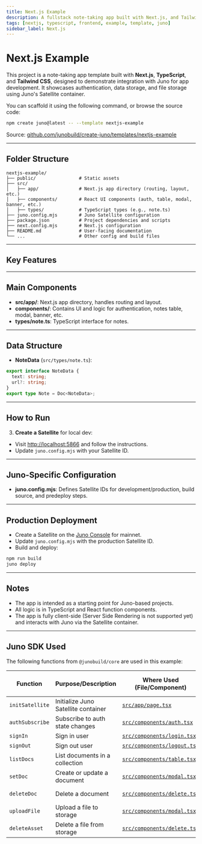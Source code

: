 ```yaml
---
title: Next.js Example
description: A fullstack note-taking app built with Next.js, and Tailwind CSS using Juno for authentication, data, and file storage.
tags: [nextjs, typescript, frontend, example, template, juno]
sidebar_label: Next.js
---
```


# Next.js Example

This project is a note-taking app template built with **Next.js**, **TypeScript**, and **Tailwind CSS**, designed to demonstrate integration with Juno for app development. It showcases authentication, data storage, and file storage using Juno's Satellite container.

You can scaffold it using the following command, or browse the source code:

```bash
npm create juno@latest -- --template nextjs-example
```

Source: [github.com/junobuild/create-juno/templates/nextjs-example](https://github.com/junobuild/create-juno/tree/main/templates/nextjs-example)

---

## Folder Structure

```
nextjs-example/
├── public/                # Static assets
├── src/
│   ├── app/               # Next.js app directory (routing, layout, etc.)
│   ├── components/        # React UI components (auth, table, modal, banner, etc.)
│   ├── types/             # TypeScript types (e.g., note.ts)
├── juno.config.mjs        # Juno Satellite configuration
├── package.json           # Project dependencies and scripts
├── next.config.mjs        # Next.js configuration
├── README.md              # User-facing documentation
└── ...                    # Other config and build files
```

---

## Key Features


<KeyFeatures />

---

## Main Components

- **src/app/**: Next.js app directory, handles routing and layout.
- **components/**: Contains UI and logic for authentication, notes table, modal, banner, etc.
- **types/note.ts**: TypeScript interface for notes.

---

## Data Structure

- **NoteData** (`src/types/note.ts`):

```ts
export interface NoteData {
  text: string;
  url?: string;
}
export type Note = Doc<NoteData>;
```

---

## How to Run


<HowToStart />

3. **Create a Satellite** for local dev:

- Visit [http://localhost:5866](http://localhost:5866) and follow the instructions.
- Update `juno.config.mjs` with your Satellite ID.


<HowToRun />

---

## Juno-Specific Configuration

- **juno.config.mjs**: Defines Satellite IDs for development/production, build source, and predeploy steps.

---

## Production Deployment

- Create a Satellite on the [Juno Console](https://console.juno.build) for mainnet.
- Update `juno.config.mjs` with the production Satellite ID.
- Build and deploy:

```bash
npm run build
juno deploy
```

---

## Notes

- The app is intended as a starting point for Juno-based projects.
- All logic is in TypeScript and React function components.
- The app is fully client-side (Server Side Rendering is not supported yet) and interacts with Juno via the Satellite container.

---

## Juno SDK Used

The following functions from `@junobuild/core` are used in this example:

| Function        | Purpose/Description                 | Where Used (File/Component)                                                                                                          | Juno Docs/Source Reference                                            |
| --------------- | ----------------------------------- | ------------------------------------------------------------------------------------------------------------------------------------ | --------------------------------------------------------------------- |
| `initSatellite` | Initialize Juno Satellite container | [`src/app/page.tsx`](https://github.com/junobuild/create-juno/blob/main/templates/nextjs-example/src/app/page.tsx)                   | [Initialization](../setup-the-sdk#initialization)                     |
| `authSubscribe` | Subscribe to auth state changes     | [`src/components/auth.tsx`](https://github.com/junobuild/create-juno/blob/main/templates/nextjs-example/src/components/auth.tsx)     | [Subscription](../build/authentication/development#subscription)      |
| `signIn`        | Sign in user                        | [`src/components/login.tsx`](https://github.com/junobuild/create-juno/blob/main/templates/nextjs-example/src/components/login.tsx)   | [Sign-in](../build/authentication/development#sign-in)                |
| `signOut`       | Sign out user                       | [`src/components/logout.tsx`](https://github.com/junobuild/create-juno/blob/main/templates/nextjs-example/src/components/logout.tsx) | [Sign-out](../build/authentication/development#sign-out)              |
| `listDocs`      | List documents in a collection      | [`src/components/table.tsx`](https://github.com/junobuild/create-juno/blob/main/templates/nextjs-example/src/components/table.tsx)   | [List documents](../build/datastore/development#list-documents)       |
| `setDoc`        | Create or update a document         | [`src/components/modal.tsx`](https://github.com/junobuild/create-juno/blob/main/templates/nextjs-example/src/components/modal.tsx)   | [Add a document](../build/datastore/development#add-a-document)       |
| `deleteDoc`     | Delete a document                   | [`src/components/delete.tsx`](https://github.com/junobuild/create-juno/blob/main/templates/nextjs-example/src/components/delete.tsx) | [Delete a document](../build/datastore/development#delete-a-document) |
| `uploadFile`    | Upload a file to storage            | [`src/components/modal.tsx`](https://github.com/junobuild/create-juno/blob/main/templates/nextjs-example/src/components/modal.tsx)   | [Upload asset](../build/storage/development#upload-asset)             |
| `deleteAsset`   | Delete a file from storage          | [`src/components/delete.tsx`](https://github.com/junobuild/create-juno/blob/main/templates/nextjs-example/src/components/delete.tsx) | [Delete asset](../build/storage/development#delete-asset)             |

